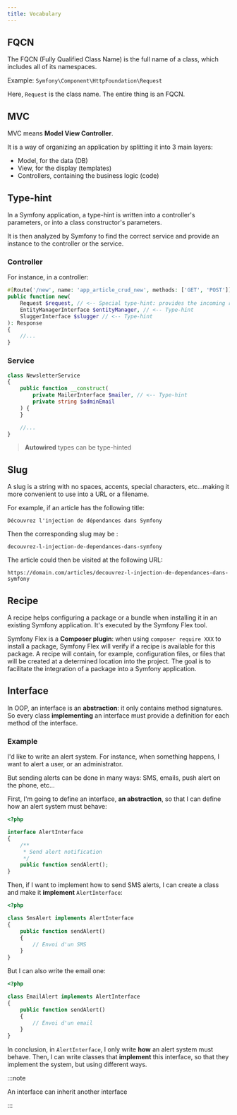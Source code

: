 ```yaml
---
title: Vocabulary
---
```


## FQCN

The FQCN (Fully Qualified Class Name) is the full name of a class, which includes all of its namespaces.

Example: `Symfony\Component\HttpFoundation\Request`

Here, `Request` is the class name. The entire thing is an FQCN.

## MVC

MVC means **Model View Controller**.

It is a way of organizing an application by splitting it into 3 main layers:

- Model, for the data (DB)
- View, for the display (templates)
- Controllers, containing the business logic (code)

## Type-hint

In a Symfony application, a type-hint is written into a controller's parameters, or into a class constructor's parameters.

It is then analyzed by Symfony to find the correct service and provide an instance to the controller or the service.

### Controller

For instance, in a controller:

```php
#[Route('/new', name: 'app_article_crud_new', methods: ['GET', 'POST'])]
public function new(
    Request $request, // <-- Special type-hint: provides the incoming request as an object
    EntityManagerInterface $entityManager, // <-- Type-hint
    SluggerInterface $slugger // <-- Type-hint
): Response
{
    //...
}
```

### Service

```php
class NewsletterService
{
    public function __construct(
        private MailerInterface $mailer, // <-- Type-hint
        private string $adminEmail
    ) {
    }

    //...
}
```

> **Autowired** types can be type-hinted

## Slug

A slug is a string with no spaces, accents, special characters, etc...making it more convenient to use into a URL or a filename.

For example, if an article has the following title:

`Découvrez l'injection de dépendances dans Symfony`

Then the corresponding slug may be :

`decouvrez-l-injection-de-dependances-dans-symfony`

The article could then be visited at the following URL:

`https://domain.com/articles/decouvrez-l-injection-de-dependances-dans-symfony`

## Recipe

A recipe helps configuring a package or a bundle when installing it in an existing Symfony application. It's executed by the Symfony Flex tool.

Symfony Flex is a **Composer plugin**: when using `composer require XXX` to install a package, Symfony Flex will verify if a recipe is available for this package. A recipe will contain, for example, configuration files, or files that will be created at a determined location into the project. The goal is to facilitate the integration of a package into a Symfony application.

## Interface

In OOP, an interface is an **abstraction**: it only contains method signatures. So every class **implementing** an interface must provide a definition for each method of the interface.

### Example

I'd like to write an alert system. For instance, when something happens, I want to alert a user, or an administrator.

But sending alerts can be done in many ways: SMS, emails, push alert on the phone, etc...

First, I'm going to define an interface, **an abstraction**, so that I can define how an alert system must behave:

```php
<?php

interface AlertInterface
{
    /**
     * Send alert notification
     */
    public function sendAlert();
}
```

Then, if I want to implement how to send SMS alerts, I can create a class and make it **implement** `AlertInterface`:

```php
<?php

class SmsAlert implements AlertInterface
{
    public function sendAlert()
    {
        // Envoi d'un SMS
    }
}
```

But I can also write the email one:

```php
<?php

class EmailAlert implements AlertInterface
{
    public function sendAlert()
    {
        // Envoi d'un email
    }
}
```

In conclusion, in `AlertInterface`, I only write **how** an alert system must behave. Then, I can write classes that **implement** this interface, so that they implement the system, but using different ways.

:::note

An interface can inherit another interface

:::
